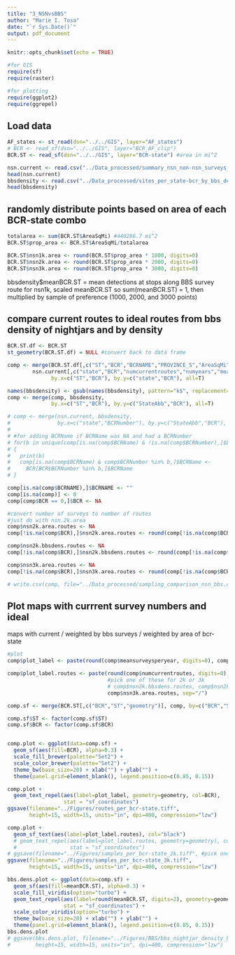 ```yaml
---
title: "3_NSNvsBBS"
author: "Marie I. Tosa"
date: "`r Sys.Date()`"
output: pdf_document
---
```


```r
knitr::opts_chunk$set(echo = TRUE)

#for GIS
require(sf)
require(raster)

#for plotting
require(ggplot2)
require(ggrepel)
```

## Load data
```r

AF_states <- st_read(dsn="../../GIS", layer="AF_states") 
# BCR <- read_sf(dsn="../../GIS", layer="BCR_AF_clip")
BCR.ST <- read_sf(dsn="../../GIS", layer="BCR-state") #area in mi^2

nsn.current <- read.csv("../Data_processed/summary_nsn_non-nsn_surveys_current_bcr-state.csv")
head(nsn.current)
bbsdensity <- read.csv("../Data_processed/sites_per_state-bcr_by_bbs_density.csv")
head(bbsdensity)
```
## randomly distribute points based on area of each BCR-state combo
```r

totalarea <- sum(BCR.ST$AreaSqMi) #440286.7 mi^2
BCR.ST$prop_area <- BCR.ST$AreaSqMi/totalarea

BCR.ST$nsn1k.area <- round(BCR.ST$prop_area * 1000, digits=0)
BCR.ST$nsn2k.area <- round(BCR.ST$prop_area * 2000, digits=0)
BCR.ST$nsn3k.area <- round(BCR.ST$prop_area * 3000, digits=0)
```

bbsdensity$meanBCR.ST = mean detections at stops along BBS survey route
for nsn1k, scaled meanBCR.ST so sum(meanBCR.ST) = 1, then multiplied by sample of preference (1000, 2000, and 3000 points)

## compare current routes to ideal routes from bbs density of nightjars and by density
```r
BCR.ST.df <- BCR.ST
st_geometry(BCR.ST.df) = NULL #convert back to data frame

comp <- merge(BCR.ST.df[,c("ST","BCR","BCRNAME","PROVINCE_S","AreaSqMi","prop_area","nsn1k.area","nsn2k.area","nsn3k.area")],
        nsn.current[,c("state","BCR","numcurrentroutes","numyears","meansurveysperyear")], 
              by.x=c("ST","BCR"), by.y=c("state","BCR"), all=T)

names(bbsdensity) <- gsub(names(bbsdensity), pattern="k$", replacement="k.bbsdens")
comp <- merge(comp, bbsdensity,
              by.x=c("ST","BCR"), by.y=c("StateAbb","BCR"), all=T)

# comp <- merge(nsn.current, bbsdensity,
#               by.x=c("state","BCRNumber"), by.y=c("StateAbb","BCR"), all=T)
# 
# #for adding BCRName if BCRName was NA and had a BCRNumber
# for(b in unique(comp[is.na(comp$BCRName) & !is.na(comp$BCRNumber),]$BCRNumber))
# {
#   print(b)
#   comp[is.na(comp$BCRName) & comp$BCRNumber %in% b,]$BCRName <- 
#     BCR[BCR$BCRNumber %in% b,]$BCRName
# }

comp[is.na(comp$BCRNAME),]$BCRNAME <- ""
comp[is.na(comp)] <- 0
comp[comp$BCR == 0,]$BCR <- NA

#convert number of surveys to number of routes
#just do with nsn.2k.area
comp$nsn2k.area.routes <- NA
comp[!is.na(comp$BCR),]$nsn2k.area.routes <- round(comp[!is.na(comp$BCR),]$nsn2k.area/10, digits=0)

comp$nsn2k.bbsdens.routes <- NA
comp[!is.na(comp$BCR),]$nsn2k.bbsdens.routes <- round(comp[!is.na(comp$BCR),]$nsn2k.bbsdens/10, digits=0)

comp$nsn3k.area.routes <- NA
comp[!is.na(comp$BCR),]$nsn3k.area.routes <- round(comp[!is.na(comp$BCR),]$nsn3k.area/10, digits=0)

# write.csv(comp, file="../Data_processed/sampling_comparison_nsn_bbs.csv", row.names=F)
```

## Plot maps with currrent survey numbers and ideal
maps with current / weighted by bbs surveys / weighted by area of bcr-state
```r

#plot
comp$plot_label <- paste(round(comp$meansurveysperyear, digits=0), comp$nsn2k.bbsdens, comp$nsn2k.area, sep="/")

comp$plot_label.routes <- paste(round(comp$numcurrentroutes, digits=0),
                                #pick one of these for 2k or 3k
                                # comp$nsn2k.bbsdens.routes, comp$nsn2k.area.routes, sep="/") 
                                comp$nsn3k.area.routes, sep="/")

comp.sf <- merge(BCR.ST[,c("BCR","ST","geometry")], comp, by=c("BCR","ST"), all=T)

comp.sf$ST <- factor(comp.sf$ST)
comp.sf$BCR <- factor(comp.sf$BCR)


comp.plot <- ggplot(data=comp.sf) +
  geom_sf(aes(fill=BCR), alpha=0.3) +
  scale_fill_brewer(palette="Set2") +
  scale_color_brewer(palette="Set2") +
  theme_bw(base_size=20) + xlab("") + ylab("") +
  theme(panel.grid=element_blank(), legend.position=c(0.85, 0.15))

comp.plot + 
  geom_text_repel(aes(label=plot_label, geometry=geometry, col=BCR), 
                  stat = "sf_coordinates")
ggsave(filename="../Figures/routes_per_bcr-state.tiff",
       height=15, width=15, units="in", dpi=400, compression="lzw")

comp.plot + 
  geom_sf_text(aes(label=plot_label.routes), col="black")
  # geom_text_repel(aes(label=plot_label.routes, geometry=geometry), col="black", 
  #                 stat = "sf_coordinates")
# ggsave(filename="../Figures/samples_per_bcr-state_2k.tiff", #pick one of these
ggsave(filename="../Figures/samples_per_bcr-state_3k.tiff",
       height=15, width=15, units="in", dpi=400, compression="lzw")

bbs.dens.plot <- ggplot(data=comp.sf) +
  geom_sf(aes(fill=meanBCR.ST), alpha=0.3) +
  scale_fill_viridis(option="turbo") +
  geom_text_repel(aes(label=round(meanBCR.ST, digits=2), geometry=geometry, col=meanBCR.ST), 
                  stat = "sf_coordinates") +
  scale_color_viridis(option="turbo") +
  theme_bw(base_size=20) + xlab("") + ylab("") +
  theme(panel.grid=element_blank(), legend.position=c(0.85, 0.15))
bbs.dens.plot
# ggsave(bbs.dens.plot, filename="../Figures/BBS/bbs_nightjar_density_bcr-state.tiff",
#        height=15, width=15, units="in", dpi=400, compression="lzw")

```